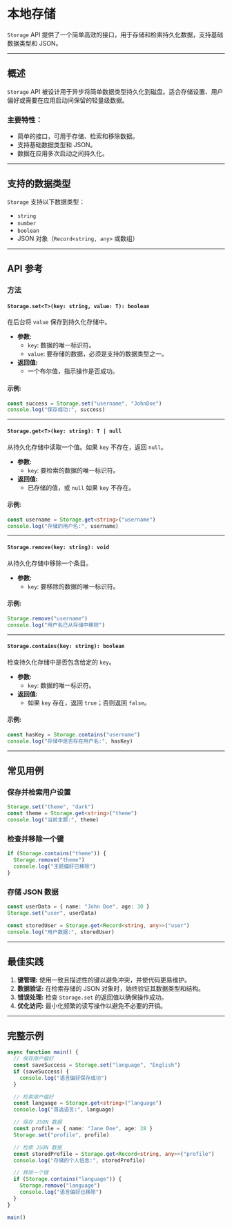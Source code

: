# 本地存储 

`Storage` API 提供了一个简单高效的接口，用于存储和检索持久化数据，支持基础数据类型和 JSON。

---

## 概述

`Storage` API 被设计用于异步将简单数据类型持久化到磁盘。适合存储设置、用户偏好或需要在应用启动间保留的轻量级数据。

### 主要特性：
- 简单的接口，可用于存储、检索和移除数据。
- 支持基础数据类型和 JSON。
- 数据在应用多次启动之间持久化。

---

## 支持的数据类型

`Storage` 支持以下数据类型：

- `string`
- `number`
- `boolean`
- JSON 对象（`Record<string, any>` 或数组）

---

## API 参考

### 方法

#### `Storage.set<T>(key: string, value: T): boolean`

在后台将 `value` 保存到持久化存储中。

- **参数:**
  - `key`: 数据的唯一标识符。
  - `value`: 要存储的数据，必须是支持的数据类型之一。
- **返回值:**
  - 一个布尔值，指示操作是否成功。

#### 示例:

```typescript
const success = Storage.set("username", "JohnDoe")
console.log("保存成功:", success)
```

---

#### `Storage.get<T>(key: string): T | null`

从持久化存储中读取一个值。如果 `key` 不存在，返回 `null`。

- **参数:**
  - `key`: 要检索的数据的唯一标识符。
- **返回值:**
  - 已存储的值，或 `null` 如果 `key` 不存在。

#### 示例:

```typescript
const username = Storage.get<string>("username")
console.log("存储的用户名:", username)
```

---

#### `Storage.remove(key: string): void`

从持久化存储中移除一个条目。

- **参数:**
  - `key`: 要移除的数据的唯一标识符。

#### 示例:

```typescript
Storage.remove("username")
console.log("用户名已从存储中移除")
```

---

#### `Storage.contains(key: string): boolean`

检查持久化存储中是否包含给定的 `key`。

- **参数:**
  - `key`: 数据的唯一标识符。
- **返回值:**
  - 如果 `key` 存在，返回 `true`；否则返回 `false`。

#### 示例:

```typescript
const hasKey = Storage.contains("username")
console.log("存储中是否存在用户名:", hasKey)
```

---

## 常见用例

### 保存并检索用户设置

```typescript
Storage.set("theme", "dark")
const theme = Storage.get<string>("theme")
console.log("当前主题:", theme)
```

### 检查并移除一个键

```typescript
if (Storage.contains("theme")) {
  Storage.remove("theme")
  console.log("主题偏好已移除")
}
```

### 存储 JSON 数据

```typescript
const userData = { name: "John Doe", age: 30 }
Storage.set("user", userData)

const storedUser = Storage.get<Record<string, any>>("user")
console.log("用户数据:", storedUser)
```

---

## 最佳实践

1. **键管理:** 使用一致且描述性的键以避免冲突，并使代码更易维护。
2. **数据验证:** 在检索存储的 JSON 对象时，始终验证其数据类型和结构。
3. **错误处理:** 检查 `Storage.set` 的返回值以确保操作成功。
4. **优化访问:** 最小化频繁的读写操作以避免不必要的开销。

---

## 完整示例

```typescript
async function main() {
  // 保存用户偏好
  const saveSuccess = Storage.set("language", "English")
  if (saveSuccess) {
    console.log("语言偏好保存成功")
  }

  // 检索用户偏好
  const language = Storage.get<string>("language")
  console.log("首选语言:", language)

  // 保存 JSON 数据
  const profile = { name: "Jane Doe", age: 28 }
  Storage.set("profile", profile)

  // 检索 JSON 数据
  const storedProfile = Storage.get<Record<string, any>>("profile")
  console.log("存储的个人信息:", storedProfile)

  // 移除一个键
  if (Storage.contains("language")) {
    Storage.remove("language")
    console.log("语言偏好已移除")
  }
}

main()
```